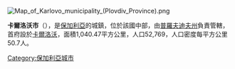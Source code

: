 [[Image:Map_of_Karlovo_municipality_(Plovdiv_Province).png|right]]
{{Coord|42.643514|N|24.807153|E|display=title}}

'''卡爾洛沃市'''（{{lang-bg|Карлово}}），是[[保加利亞|保加利亞]]的城鎮，位於該國中部，由[[普羅夫迪夫州|普羅夫迪夫州]]負責管轄，首府設於[[卡爾洛沃|卡爾洛沃]]，面積1,040.47平方公里，人口52,769，人口密度每平方公里50.7人。

{{Bulgaria-geo-stub}}
[[Category:保加利亞城市|Category:保加利亞城市]]